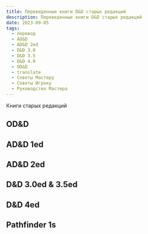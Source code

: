 ```yaml
---
title: Переведенные книги D&D старых редакций
description: Переведенные книги D&D старых редакций
date: 2023-09-05
tags:
  - перевод
  - AD&D
  - AD&D 2ed
  - D&D 3.0
  - D&D 3.5
  - D&D 4.0
  - OD&D
  - translate
  - Советы Мастеру
  - Советы Игроку
  - Руководство Мастера
---
```


Книги старых редакций

## OD&D

## AD&D 1ed

## AD&D 2ed

## D&D 3.0ed & 3.5ed

## D&D 4ed

## Pathfinder 1s